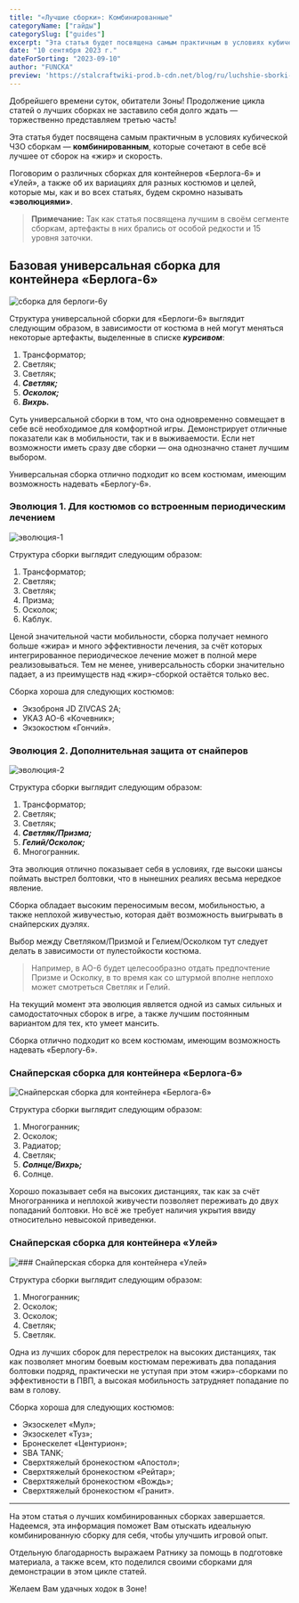 ```yaml
---
title: "«Лучшие сборки»: Комбинированные"
categoryName: ["гайды"]
categorySlug: ["guides"]
excerpt: "Эта статья будет посвящена самым практичным в условиях кубической ЧЗО сборкам —  **комбинированным**, которые сочетают в себе всё лучшее от сборок на «жир» и скорость."
date: "10 сентября 2023 г."
dateForSorting: "2023-09-10"
author: "FUNCKA"
preview: 'https://stalcraftwiki-prod.b-cdn.net/blog/ru/luchshie-sborki-kombinirovanie/preview.png'
---
```


Добрейшего времени суток, обитатели Зоны! Продолжение цикла статей о лучших сборках не заставило себя долго ждать — торжественно представляем третью часть!

Эта статья будет посвящена самым практичным в условиях кубической ЧЗО сборкам —  **комбинированным**, которые сочетают в себе всё лучшее от сборок на «жир» и скорость.

Поговорим о различных сборках для контейнеров «Берлога-6» и «Улей», а также об их вариациях для разных костюмов и целей, которые мы, как и во всех статьях, будем скромно называть  **«эволюциями»**.

> **Примечание:**  Так как статья посвящена лучшим в своём сегменте сборкам, артефакты в них брались от особой редкости и 15 уровня заточки.

## Базовая универсальная сборка для контейнера «Берлога-6»

![сборка для берлоги-6у](https://stalcraftwiki-prod.b-cdn.net/blog/ru/luchshie-sborki-kombinirovanie/pic1.jpg)

Структура универсальной сборки для «Берлоги-6» выглядит следующим образом, в зависимости от костюма в ней могут меняться некоторые артефакты, выделенные в списке  **_курсивом_**:

1.  Трансформатор;
2.  Светляк;
3.  Светляк;
4.  **_Светляк;_**
5.  **_Осколок;_**
6.  **_Вихрь._**

Суть универсальной сборки в том, что она одновременно совмещает в себе всё необходимое для комфортной игры. Демонстрирует отличные показатели как в мобильности, так и в выживаемости. Если нет возможности иметь сразу две сборки — она однозначно станет лучшим выбором.

Универсальная сборка отлично подходит ко всем костюмам, имеющим возможность надевать «Берлогу-6».

### Эволюция 1. Для костюмов со встроенным периодическим лечением
![эволюция-1](https://stalcraftwiki-prod.b-cdn.net/blog/ru/luchshie-sborki-kombinirovanie/pic2.jpg)

Структура сборки выглядит следующим образом:

1.  Трансформатор;
2.  Светляк;
3.  Светляк;
4.  Призма;
5.  Осколок;
6.  Каблук.

Ценой значительной части мобильности, сборка получает немного больше «жира» и много эффективности лечения, за счёт которых интегрированное периодическое лечение может в полной мере реализовываться. Тем не менее, универсальность сборки значительно падает, а из преимуществ над «жир»-сборкой остаётся только вес.

Сборка хороша для следующих костюмов:

-   Экзоброня JD ZIVCAS 2A;
-   УКАЗ АО-6 «Кочевник»;
-   Экзокостюм «Гончий».

### Эволюция 2. Дополнительная защита от снайперов

![эволюция-2](https://stalcraftwiki-prod.b-cdn.net/blog/ru/luchshie-sborki-kombinirovanie/pic3.jpg)

Структура сборки выглядит следующим образом:

1.  Трансформатор;
2.  Светляк;
3.  Светляк;
4.  **_Светляк/Призма;_**
5.  **_Гелий/Осколок;_**
6.  Многогранник.

Эта эволюция отлично показывает себя в условиях, где высоки шансы поймать выстрел болтовки, что в нынешних реалиях весьма нередкое явление.

Сборка обладает высоким переносимым весом, мобильностью, а также неплохой живучестью, которая даёт возможность выигрывать в снайперских дуэлях.

Выбор между Светляком/Призмой и Гелием/Осколком тут следует делать в зависимости от пулестойкости костюма.

> Например, в АО-6 будет целесообразно отдать предпочтение Призме и Осколку, в то время как со штурмой вполне неплохо может смотреться Светляк и Гелий.

На текущий момент эта эволюция является одной из самых сильных и самодостаточных сборок в игре, а также лучшим постоянным вариантом для тех, кто умеет мансить.

Сборка отлично подходит ко всем костюмам, имеющим возможность надевать «Берлогу-6».

### Снайперская сборка для контейнера «Берлога-6»

![Снайперская сборка для контейнера «Берлога-6»](https://stalcraftwiki-prod.b-cdn.net/blog/ru/luchshie-sborki-kombinirovanie/pic4.jpg)

Структура сборки выглядит следующим образом:

1.  Многогранник;
2.  Осколок;
3.  Радиатор;
4.  Светляк;
5.  **_Солнце/Вихрь;_**
6.  Солнце.

Хорошо показывает себя на высоких дистанциях, так как за счёт Многогранника и неплохой живучести позволяет переживать до двух попаданий болтовки. Но всё же требует наличия укрытия ввиду относительно невысокой приведенки.

### Снайперская сборка для контейнера «Улей»

![### Снайперская сборка для контейнера «Улей»](https://stalcraftwiki-prod.b-cdn.net/blog/ru/luchshie-sborki-kombinirovanie/pic5.jpg)

Структура сборки выглядит следующим образом:

1.  Многогранник;
2.  Осколок;
3.  Осколок;
4.  Светляк;
5.  Светляк.

Одна из лучших сборок для перестрелок на высоких дистанциях, так как позволяет многим боевым костюмам переживать два попадания болтовки подряд, практически не уступая при этом «жир»-сборками по эффективности в ПВП, а высокая мобильность затрудняет попадание по вам в голову.

Сборка хороша для следующих костюмов:

-   Экзоскелет «Мул»;
-   Экзоскелет «Туз»;
-   Бронескелет «Центурион»;
-   SBA TANK;
-   Сверхтяжелый бронекостюм «Апостол»;
-   Сверхтяжелый бронекостюм «Рейтар»;
-   Сверхтяжелый бронекостюм «Вождь»;
-   Сверхтяжелый бронекостюм «Гранит».

---

На этом статья о лучших комбинированных сборках завершается. Надеемся, эта информация поможет Вам отыскать идеальную комбинированную сборку для себя, чтобы улучшить игровой опыт.

Отдельную благодарность выражаем Ратнику за помощь в подготовке материала, а также всем, кто поделился своими сборками для демонстрации в этом цикле статей.

Желаем Вам удачных ходок в Зоне!
